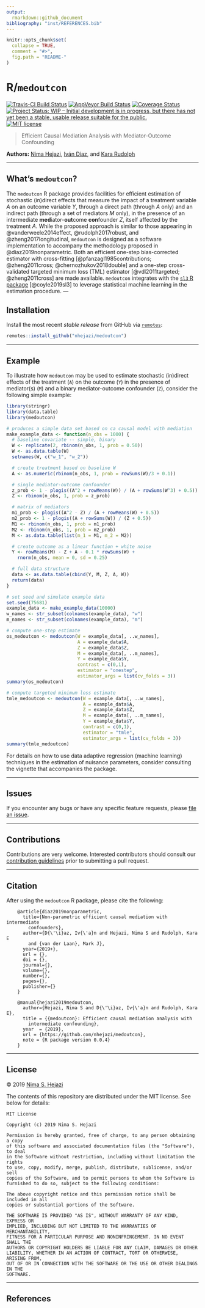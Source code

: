 ```yaml
---
output:
  rmarkdown::github_document
bibliography: "inst/REFERENCES.bib"
---
```


<!-- README.md is generated from README.Rmd. Please edit that file -->

```r
knitr::opts_chunk$set(
  collapse = TRUE,
  comment = "#>",
  fig.path = "README-"
)
```

# R/`medoutcon`

[![Travis-CI Build Status](https://travis-ci.org/nhejazi/medoutcon.svg?branch=master)](https://travis-ci.org/nhejazi/medoutcon)
[![AppVeyor Build  Status](https://ci.appveyor.com/api/projects/status/github/nhejazi/medoutcon?branch=master&svg=true)](https://ci.appveyor.com/project/nhejazi/medoutcon)
[![Coverage Status](https://img.shields.io/codecov/c/github/nhejazi/medoutcon/master.svg)](https://codecov.io/github/nhejazi/medoutcon?branch=master)
[![Project Status: WIP – Initial development is in progress, but there has not yet been a stable, usable release suitable for the public.](https://www.repostatus.org/badges/latest/wip.svg)](https://www.repostatus.org/#wip)
[![MIT license](http://img.shields.io/badge/license-MIT-brightgreen.svg)](http://opensource.org/licenses/MIT)

> Efficient Causal Mediation Analysis with Mediator-Outcome Confounding

__Authors:__ [Nima Hejazi](https://nimahejazi.org), [Iván
Díaz](https://idiaz.xyz), and [Kara
Rudolph](http://biostat.jhsph.edu/~krudolph/)

---

## What's `medoutcon`?

The `medoutcon` R package provides facilities for efficient estimation of
stochastic (in)direct effects that measure the impact of a treatment variable
$A$ on an outcome variable $Y$, through a direct path (through $A$ only) and
an indirect path (through a set of mediators $M$ only), in the presence of an
intermediate <b>med</b>iator-<b>out</b>come <b>con</b>founder $Z$, itself
affected by the treatment $A$. While the proposed approach is similar to those
appearing in @vanderweele2014effect, @rudolph2017robust, and
@zheng2017longitudinal, `medoutcon` is designed as a software implementation to
accompany the methodology proposed in @diaz2019nonparametric. Both an efficient
one-step bias-corrected estimator with cross-fitting
[@pfanzagl1985contributions; @zheng2011cross; @chernozhukov2018double] and a
one-step cross-validated targeted minimum loss (TML) estimator
[@vdl2011targeted; @zheng2011cross] are made available. `medoutcon` integrates
with the [`sl3` R package](https://github.com/tlverse/sl3) [@coyle2019sl3] to
leverage statistical machine learning in the estimation procedure.
<!--
and expands on
the architecture exposed by the [`tmle3` R
package](https://github.com/tlverse/tmle3) for TML estimation.
-->
---

## Installation

Install the most recent _stable release_ from GitHub via
[`remotes`](https://CRAN.R-project.org/package=remotes):

```r
remotes::install_github("nhejazi/medoutcon")
```

---

## Example

To illustrate how `medoutcon` may be used to estimate stochastic (in)direct
effects of the treatment (`A`) on the outcome (`Y`) in the presence of
mediator(s) (`M`) and a binary mediator-outcome confounder (`Z`), consider the
following simple example:

```r
library(stringr)
library(data.table)
library(medoutcon)

# produces a simple data set based on ca causal model with mediation
make_example_data <- function(n_obs = 1000) {
  # baseline covariate -- simple, binary
  W <- replicate(2, rbinom(n_obs, 1, prob = 0.50))
  W <- as.data.table(W)
  setnames(W, c("w_1", "w_2"))

  # create treatment based on baseline W
  A <- as.numeric(rbinom(n_obs, 1, prob = rowSums(W)/3 + 0.1))

  # single mediator-outcome confounder
  z_prob <- 1 - plogis((A^2 + rowMeans(W)) / (A + rowSums(W^3) + 0.5))
  Z <- rbinom(n_obs, 1, prob = z_prob)

  # matrix of mediators
  m1_prob <- plogis((A^2 - Z) / (A + rowMeans(W) + 0.5))
  m2_prob <- 1 - plogis((A + rowSums(W)) / (Z + 0.5))
  M1 <- rbinom(n_obs, 1, prob = m1_prob)
  M2 <- rbinom(n_obs, 1, prob = m2_prob)
  M <- as.data.table(list(m_1 = M1, m_2 = M2))

  # create outcome as a linear function + white noise
  Y <- rowMeans(M) - Z + A - 0.1 * rowSums(W) +
    rnorm(n_obs, mean = 0, sd = 0.25)

  # full data structure
  data <- as.data.table(cbind(Y, M, Z, A, W))
  return(data)
}

# set seed and simulate example data
set.seed(75681)
example_data <- make_example_data(10000)
w_names <- str_subset(colnames(example_data), "w")
m_names <- str_subset(colnames(example_data), "m")

# compute one-step estimate
os_medoutcon <- medoutcon(W = example_data[, ..w_names],
                          A = example_data$A,
                          Z = example_data$Z,
                          M = example_data[, ..m_names],
                          Y = example_data$Y,
                          contrast = c(0,1),
                          estimator = "onestep",
                          estimator_args = list(cv_folds = 3))
summary(os_medoutcon)

# compute targeted minimum loss estimate
tmle_medoutcon <- medoutcon(W = example_data[, ..w_names],
                            A = example_data$A,
                            Z = example_data$Z,
                            M = example_data[, ..m_names],
                            Y = example_data$Y,
                            contrast = c(0,1),
                            estimator = "tmle",
                            estimator_args = list(cv_folds = 3))
summary(tmle_medoutcon)
```

For details on how to use data adaptive regression (machine learning) techniques
in the estimation of nuisance parameters, consider consulting the vignette that
accompanies the package.

---

## Issues

If you encounter any bugs or have any specific feature requests, please [file an
issue](https://github.com/nhejazi/medoutcon/issues).

---

## Contributions

Contributions are very welcome. Interested contributors should consult our
[contribution
guidelines](https://github.com/nhejazi/medoutcon/blob/master/CONTRIBUTING.md)
prior to submitting a pull request.

---

## Citation

After using the `medoutcon` R package, please cite the following:

        @article{diaz2019nonparametric,
          title={Non-parametric efficient causal mediation with intermediate
            confounders},
          author={D{\'\i}az, Iv{\'a}n and Hejazi, Nima S and Rudolph, Kara E
            and {van der Laan}, Mark J},
          year={2019+},
          url = {},
          doi = {},
          journal={},
          volume={},
          number={},
          pages={},
          publisher={}
        }

        @manual{hejazi2019medoutcon,
          author={Hejazi, Nima S and D{\'\i}az, Iv{\'a}n and Rudolph, Kara E},
          title = {{medoutcon}: Efficient causal mediation analysis with
            intermediate confounding},
          year  = {2019},
          url = {https://github.com/nhejazi/medoutcon},
          note = {R package version 0.0.4}
        }

---

## License

&copy; 2019 [Nima S. Hejazi](https://nimahejazi.org)

The contents of this repository are distributed under the MIT license. See below
for details:
```
MIT License

Copyright (c) 2019 Nima S. Hejazi

Permission is hereby granted, free of charge, to any person obtaining a copy
of this software and associated documentation files (the "Software"), to deal
in the Software without restriction, including without limitation the rights
to use, copy, modify, merge, publish, distribute, sublicense, and/or sell
copies of the Software, and to permit persons to whom the Software is
furnished to do so, subject to the following conditions:

The above copyright notice and this permission notice shall be included in all
copies or substantial portions of the Software.

THE SOFTWARE IS PROVIDED "AS IS", WITHOUT WARRANTY OF ANY KIND, EXPRESS OR
IMPLIED, INCLUDING BUT NOT LIMITED TO THE WARRANTIES OF MERCHANTABILITY,
FITNESS FOR A PARTICULAR PURPOSE AND NONINFRINGEMENT. IN NO EVENT SHALL THE
AUTHORS OR COPYRIGHT HOLDERS BE LIABLE FOR ANY CLAIM, DAMAGES OR OTHER
LIABILITY, WHETHER IN AN ACTION OF CONTRACT, TORT OR OTHERWISE, ARISING FROM,
OUT OF OR IN CONNECTION WITH THE SOFTWARE OR THE USE OR OTHER DEALINGS IN THE
SOFTWARE.
```

---

## References

